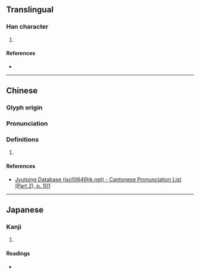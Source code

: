 {{character info/new}}
==Translingual==

===Han character===
{{Han char|rn=46|rad=山|as=14|sn=17|four=|canj=UGNI|ids=⿰山壽}}

# {{defn|Han|sort=山14}}

====References====
* {{Han ref|kx=0321.130|dkj=08549|dj=0621.190|hdz=10802.050|uh=5DB9|ud=23993}}

----

==Chinese==
{{zh-forms|s=𫝵}}

===Glyph origin===
{{Han etym}}

===Pronunciation===
{{zh-pron
|m=dǎo
|c=dou2
|mc=y
|oc=y
|cat=
}}

===Definitions===
{{zh-hanzi}}

# {{rfdef|zh}}

====References====
* [http://www.iso10646hk.net/jp/document/download.jsp Jyutping Database (iso10646hk.net) - Cantonese Pronunciation List (Part 2), p. 101]

----

==Japanese==

===Kanji===
{{ja-kanji|grade=|rs=山14}}

# {{defn|lang=ja|sort=山14}}

====Readings====
* {{ja-readings|on=とう|kun=[[しま]] (shima)}}